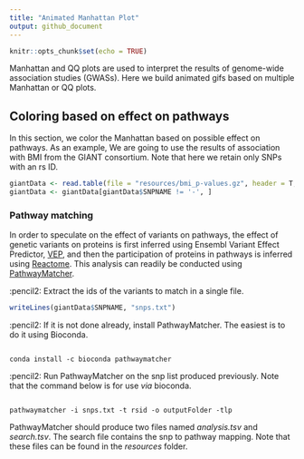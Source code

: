 ```yaml
---
title: "Animated Manhattan Plot"
output: github_document
---
```


```r
knitr::opts_chunk$set(echo = TRUE)
```

Manhattan and QQ plots are used to interpret the results of genome-wide association studies (GWASs). Here we build animated gifs based on multiple Manhattan or QQ plots.

## Coloring based on effect on pathways

In this section, we color the Manhattan based on possible effect on pathways. As an example, We are going to use the results of association with BMI from the GIANT consortium. Note that here we retain only SNPs with an rs ID.

```r

giantData <- read.table(file = "resources/bmi_p-values.gz", header = T, stringsAsFactors = F, sep = "\t")
giantData <- giantData[giantData$SNPNAME != '-', ]

```

### Pathway matching

In order to speculate on the effect of variants on pathways, the effect of genetic variants on proteins is first inferred using Ensembl Variant Effect Predictor, [VEP](http://www.ensembl.org/info/docs/tools/vep/index.html), and then the participation of proteins in pathways is inferred using [Reactome](https://reactome.org). This analysis can readily be conducted using [PathwayMatcher](https://github.com/PathwayAnalysisPlatform/PathwayMatcher).

:pencil2: Extract the ids of the variants to match in a single file.

```r

writeLines(giantData$SNPNAME, "snps.txt")

```

:pencil2: If it is not done already, install PathwayMatcher. The easiest is to do it using Bioconda.

```

conda install -c bioconda pathwaymatcher

```

:pencil2: Run PathwayMatcher on the snp list produced previously. Note that the command below is for use _via_ bioconda.

```

pathwaymatcher -i snps.txt -t rsid -o outputFolder -tlp

```

PathwayMatcher should produce two files named _analysis.tsv_ and _search.tsv_. The search file contains the snp to pathway mapping. Note that these files can be found in the _resources_ folder.

